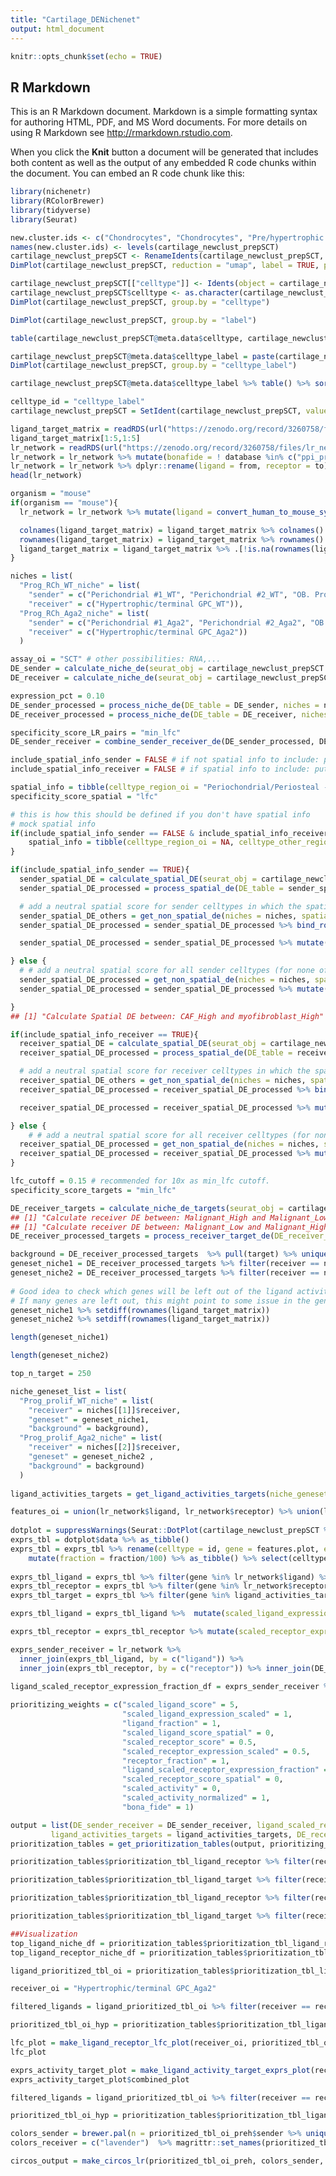 ```yaml
---
title: "Cartilage_DENichenet"
output: html_document
---
```


```r
knitr::opts_chunk$set(echo = TRUE)
```

## R Markdown

This is an R Markdown document. Markdown is a simple formatting syntax for authoring HTML, PDF, and MS Word documents. For more details on using R Markdown see <http://rmarkdown.rstudio.com>.

When you click the **Knit** button a document will be generated that includes both content as well as the output of any embedded R code chunks within the document. You can embed an R code chunk like this:

```r
library(nichenetr)
library(RColorBrewer)
library(tidyverse)
library(Seurat)
```

```r
new.cluster.ids <- c("Chondrocytes", "Chondrocytes", "Pre/hypertrophic GPC", "Articular Cartilage", "Chondrocytes", "Pre/hypertrophic GPC", "Resting Chondrocytes", "Perichondrial/Periosteal - Prrx1/Hes1 Expressing", "Resting Chondrocytes", "Chondrocytes", "Proliferative GPCs", "Perichondrial/Periosteal - Prrx1 Expressing", "Resting Chondrocytes", "Prrx1 Exp. Resting Chondrocytes", "Resting Chondrocytes", "Proliferative GPCs", "Resting Chondrocytes", "Resting Chondrocytes", "Resting Chondrocytes", "Resting Chondrocytes", "Resting Chondrocytes", "Articular Cartilage", "Pre/hypertrophic GPC", "Osteoblast Progenitors", "Pre/Hypertrophic/terminal GPC", "Resting Chondrocytes", "Articular Cartilage", "Resting Chondrocytes", "Periosteal cells", "Resting Chondrocytes", "Periosteal cells", "Perichondrial/Periosteal - Prrx1/Hes1 Expressing", "Pericytes/endothelial", "Progenitor cells")
names(new.cluster.ids) <- levels(cartilage_newclust_prepSCT)
cartilage_newclust_prepSCT <- RenameIdents(cartilage_newclust_prepSCT, new.cluster.ids)
DimPlot(cartilage_newclust_prepSCT, reduction = "umap", label = TRUE, pt.size = 0.5) + NoLegend()
```


```r
cartilage_newclust_prepSCT[["celltype"]] <- Idents(object = cartilage_newclust_prepSCT)
cartilage_newclust_prepSCT$celltype <- as.character(cartilage_newclust_prepSCT$celltype)
DimPlot(cartilage_newclust_prepSCT, group.by = "celltype")
```

```r
DimPlot(cartilage_newclust_prepSCT, group.by = "label")
```

```r
table(cartilage_newclust_prepSCT@meta.data$celltype, cartilage_newclust_prepSCT@meta.data$label)
```

```r
cartilage_newclust_prepSCT@meta.data$celltype_label = paste(cartilage_newclust_prepSCT@meta.data$celltype, cartilage_newclust_prepSCT@meta.data$label,sep = "_")
DimPlot(cartilage_newclust_prepSCT, group.by = "celltype_label")
```

```r
cartilage_newclust_prepSCT@meta.data$celltype_label %>% table() %>% sort(decreasing = TRUE)
```

```r
celltype_id = "celltype_label"
cartilage_newclust_prepSCT = SetIdent(cartilage_newclust_prepSCT, value = cartilage_newclust_prepSCT[[celltype_id]])
```

```r
ligand_target_matrix = readRDS(url("https://zenodo.org/record/3260758/files/ligand_target_matrix.rds"))
ligand_target_matrix[1:5,1:5]
lr_network = readRDS(url("https://zenodo.org/record/3260758/files/lr_network.rds"))
lr_network = lr_network %>% mutate(bonafide = ! database %in% c("ppi_prediction","ppi_prediction_go"))
lr_network = lr_network %>% dplyr::rename(ligand = from, receptor = to) %>% distinct(ligand, receptor, bonafide)
head(lr_network)

organism = "mouse"
if(organism == "mouse"){
  lr_network = lr_network %>% mutate(ligand = convert_human_to_mouse_symbols(ligand), receptor = convert_human_to_mouse_symbols(receptor)) %>% drop_na()

  colnames(ligand_target_matrix) = ligand_target_matrix %>% colnames() %>% convert_human_to_mouse_symbols()
  rownames(ligand_target_matrix) = ligand_target_matrix %>% rownames() %>% convert_human_to_mouse_symbols()
  ligand_target_matrix = ligand_target_matrix %>% .[!is.na(rownames(ligand_target_matrix)), !is.na(colnames(ligand_target_matrix))]
}
```

```r
niches = list(
  "Prog_RCh_WT_niche" = list(
    "sender" = c("Perichondrial #1_WT", "Perichondrial #2_WT", "OB. Progenitors_WT", "Perichondrial Diff._WT", "Prolif. Chondrogenic Precursor_WT"),
    "receiver" = c("Hypertrophic/terminal GPC_WT")),
  "Prog_RCh_Aga2_niche" = list(
    "sender" = c("Perichondrial #1_Aga2", "Perichondrial #2_Aga2", "OB. Progenitors_Aga2", "Perichondrial Diff._Aga2", "Prolif. Chondrogenic Precursor_Aga2"),
    "receiver" = c("Hypertrophic/terminal GPC_Aga2"))
  )
```


```r
assay_oi = "SCT" # other possibilities: RNA,...
DE_sender = calculate_niche_de(seurat_obj = cartilage_newclust_prepSCT %>% subset(features = lr_network$ligand %>% unique()), niches = niches, type = "sender", assay_oi = assay_oi)
DE_receiver = calculate_niche_de(seurat_obj = cartilage_newclust_prepSCT %>% subset(features = lr_network$receptor %>% unique()), niches = niches, type = "receiver", assay_oi = assay_oi)
```

```r
expression_pct = 0.10
DE_sender_processed = process_niche_de(DE_table = DE_sender, niches = niches, expression_pct = expression_pct, type = "sender")
DE_receiver_processed = process_niche_de(DE_table = DE_receiver, niches = niches, expression_pct = expression_pct, type = "receiver")
```

```r
specificity_score_LR_pairs = "min_lfc"
DE_sender_receiver = combine_sender_receiver_de(DE_sender_processed, DE_receiver_processed, lr_network, specificity_score = specificity_score_LR_pairs)
```

```r
include_spatial_info_sender = FALSE # if not spatial info to include: put this to false # user adaptation required on own dataset
include_spatial_info_receiver = FALSE # if spatial info to include: put this to true # user adaptation required on own dataset

spatial_info = tibble(celltype_region_oi = "Periochondrial/Periosteal - Prrx1/Hes1 Expressing_WT", celltype_other_region = "Periochondrial/Periosteal - Prrx1 Expressing_WT", niche =  "Prog_prolif_WT_niche", celltype_type = "sender") # user adaptation required on own dataset
specificity_score_spatial = "lfc"

# this is how this should be defined if you don't have spatial info
# mock spatial info
if(include_spatial_info_sender == FALSE & include_spatial_info_receiver == FALSE){
    spatial_info = tibble(celltype_region_oi = NA, celltype_other_region = NA) %>% mutate(niche =  niches %>% names() %>% head(1), celltype_type = "sender")
} 

if(include_spatial_info_sender == TRUE){
  sender_spatial_DE = calculate_spatial_DE(seurat_obj = cartilage_newclust_prepSCT %>% subset(features = lr_network$ligand %>% unique()), spatial_info = spatial_info %>% filter(celltype_type == "sender"))
  sender_spatial_DE_processed = process_spatial_de(DE_table = sender_spatial_DE, type = "sender", lr_network = lr_network, expression_pct = expression_pct, specificity_score = specificity_score_spatial)

  # add a neutral spatial score for sender celltypes in which the spatial is not known / not of importance
  sender_spatial_DE_others = get_non_spatial_de(niches = niches, spatial_info = spatial_info, type = "sender", lr_network = lr_network)
  sender_spatial_DE_processed = sender_spatial_DE_processed %>% bind_rows(sender_spatial_DE_others)

  sender_spatial_DE_processed = sender_spatial_DE_processed %>% mutate(scaled_ligand_score_spatial = scale_quantile_adapted(ligand_score_spatial))

} else {
  # # add a neutral spatial score for all sender celltypes (for none of them, spatial is relevant in this case)
  sender_spatial_DE_processed = get_non_spatial_de(niches = niches, spatial_info = spatial_info, type = "sender", lr_network = lr_network)
  sender_spatial_DE_processed = sender_spatial_DE_processed %>% mutate(scaled_ligand_score_spatial = scale_quantile_adapted(ligand_score_spatial))  

}
## [1] "Calculate Spatial DE between: CAF_High and myofibroblast_High"

if(include_spatial_info_receiver == TRUE){
  receiver_spatial_DE = calculate_spatial_DE(seurat_obj = cartilage_newclust_prepSCT %>% subset(features = lr_network$receptor %>% unique()), spatial_info = spatial_info %>% filter(celltype_type == "receiver"))
  receiver_spatial_DE_processed = process_spatial_de(DE_table = receiver_spatial_DE, type = "receiver", lr_network = lr_network, expression_pct = expression_pct, specificity_score = specificity_score_spatial)

  # add a neutral spatial score for receiver celltypes in which the spatial is not known / not of importance
  receiver_spatial_DE_others = get_non_spatial_de(niches = niches, spatial_info = spatial_info, type = "receiver", lr_network = lr_network)
  receiver_spatial_DE_processed = receiver_spatial_DE_processed %>% bind_rows(receiver_spatial_DE_others)

  receiver_spatial_DE_processed = receiver_spatial_DE_processed %>% mutate(scaled_receptor_score_spatial = scale_quantile_adapted(receptor_score_spatial))

} else {
    # # add a neutral spatial score for all receiver celltypes (for none of them, spatial is relevant in this case)
  receiver_spatial_DE_processed = get_non_spatial_de(niches = niches, spatial_info = spatial_info, type = "receiver", lr_network = lr_network)
  receiver_spatial_DE_processed = receiver_spatial_DE_processed %>% mutate(scaled_receptor_score_spatial = scale_quantile_adapted(receptor_score_spatial))
}
```


```r
lfc_cutoff = 0.15 # recommended for 10x as min_lfc cutoff. 
specificity_score_targets = "min_lfc"

DE_receiver_targets = calculate_niche_de_targets(seurat_obj = cartilage_newclust_prepSCT, niches = niches, lfc_cutoff = lfc_cutoff, expression_pct = expression_pct, assay_oi = assay_oi) 
## [1] "Calculate receiver DE between: Malignant_High and Malignant_Low"
## [1] "Calculate receiver DE between: Malignant_Low and Malignant_High"
DE_receiver_processed_targets = process_receiver_target_de(DE_receiver_targets = DE_receiver_targets, niches = niches, expression_pct = expression_pct, specificity_score = specificity_score_targets)

background = DE_receiver_processed_targets  %>% pull(target) %>% unique()
geneset_niche1 = DE_receiver_processed_targets %>% filter(receiver == niches[[1]]$receiver & target_score >= lfc_cutoff & target_significant == 1 & target_present == 1) %>% pull(target) %>% unique()
geneset_niche2 = DE_receiver_processed_targets %>% filter(receiver == niches[[2]]$receiver & target_score >= lfc_cutoff & target_significant == 1 & target_present == 1) %>% pull(target) %>% unique()
  
# Good idea to check which genes will be left out of the ligand activity analysis (=when not present in the rownames of the ligand-target matrix).
# If many genes are left out, this might point to some issue in the gene naming (eg gene aliases and old gene symbols, bad human-mouse mapping)
geneset_niche1 %>% setdiff(rownames(ligand_target_matrix))
geneset_niche2 %>% setdiff(rownames(ligand_target_matrix))

length(geneset_niche1)

length(geneset_niche2)
```



```r
top_n_target = 250

niche_geneset_list = list(
  "Prog_prolif_WT_niche" = list(
    "receiver" = niches[[1]]$receiver,
    "geneset" = geneset_niche1,
    "background" = background),
  "Prog_prolif_Aga2_niche" = list(
    "receiver" = niches[[2]]$receiver,
    "geneset" = geneset_niche2 ,
    "background" = background)
  )
  
ligand_activities_targets = get_ligand_activities_targets(niche_geneset_list = niche_geneset_list, ligand_target_matrix = ligand_target_matrix, top_n_target = top_n_target)
```

```r
features_oi = union(lr_network$ligand, lr_network$receptor) %>% union(ligand_activities_targets$target) %>% setdiff(NA)
  
dotplot = suppressWarnings(Seurat::DotPlot(cartilage_newclust_prepSCT %>% subset(idents = niches %>% unlist() %>% unique()), features = features_oi, assay = assay_oi))
exprs_tbl = dotplot$data %>% as_tibble()
exprs_tbl = exprs_tbl %>% rename(celltype = id, gene = features.plot, expression = avg.exp, expression_scaled = avg.exp.scaled, fraction = pct.exp) %>%
    mutate(fraction = fraction/100) %>% as_tibble() %>% select(celltype, gene, expression, expression_scaled, fraction) %>% distinct() %>% arrange(gene) %>% mutate(gene = as.character(gene))
  
exprs_tbl_ligand = exprs_tbl %>% filter(gene %in% lr_network$ligand) %>% rename(sender = celltype, ligand = gene, ligand_expression = expression, ligand_expression_scaled = expression_scaled, ligand_fraction = fraction) 
exprs_tbl_receptor = exprs_tbl %>% filter(gene %in% lr_network$receptor) %>% rename(receiver = celltype, receptor = gene, receptor_expression = expression, receptor_expression_scaled = expression_scaled, receptor_fraction = fraction)
exprs_tbl_target = exprs_tbl %>% filter(gene %in% ligand_activities_targets$target) %>% rename(receiver = celltype, target = gene, target_expression = expression, target_expression_scaled = expression_scaled, target_fraction = fraction)
```

```r
exprs_tbl_ligand = exprs_tbl_ligand %>%  mutate(scaled_ligand_expression_scaled = scale_quantile_adapted(ligand_expression_scaled)) %>% mutate(ligand_fraction_adapted = ligand_fraction) %>% mutate_cond(ligand_fraction >= expression_pct, ligand_fraction_adapted = expression_pct)  %>% mutate(scaled_ligand_fraction_adapted = scale_quantile_adapted(ligand_fraction_adapted))

exprs_tbl_receptor = exprs_tbl_receptor %>% mutate(scaled_receptor_expression_scaled = scale_quantile_adapted(receptor_expression_scaled))  %>% mutate(receptor_fraction_adapted = receptor_fraction) %>% mutate_cond(receptor_fraction >= expression_pct, receptor_fraction_adapted = expression_pct)  %>% mutate(scaled_receptor_fraction_adapted = scale_quantile_adapted(receptor_fraction_adapted))
```


```r
exprs_sender_receiver = lr_network %>% 
  inner_join(exprs_tbl_ligand, by = c("ligand")) %>% 
  inner_join(exprs_tbl_receptor, by = c("receptor")) %>% inner_join(DE_sender_receiver %>% distinct(niche, sender, receiver))
  
ligand_scaled_receptor_expression_fraction_df = exprs_sender_receiver %>% group_by(ligand, receiver) %>% mutate(rank_receptor_expression = dense_rank(receptor_expression), rank_receptor_fraction  = dense_rank(receptor_fraction)) %>% mutate(ligand_scaled_receptor_expression_fraction = 0.5*( (rank_receptor_fraction / max(rank_receptor_fraction)) + ((rank_receptor_expression / max(rank_receptor_expression))) ) )  %>% distinct(ligand, receptor, receiver, ligand_scaled_receptor_expression_fraction, bonafide) %>% distinct() %>% ungroup() 
```

```r
prioritizing_weights = c("scaled_ligand_score" = 5,
                         "scaled_ligand_expression_scaled" = 1,
                         "ligand_fraction" = 1,
                         "scaled_ligand_score_spatial" = 0, 
                         "scaled_receptor_score" = 0.5,
                         "scaled_receptor_expression_scaled" = 0.5,
                         "receptor_fraction" = 1, 
                         "ligand_scaled_receptor_expression_fraction" = 1,
                         "scaled_receptor_score_spatial" = 0,
                         "scaled_activity" = 0,
                         "scaled_activity_normalized" = 1,
                         "bona_fide" = 1)

output = list(DE_sender_receiver = DE_sender_receiver, ligand_scaled_receptor_expression_fraction_df = ligand_scaled_receptor_expression_fraction_df, sender_spatial_DE_processed = sender_spatial_DE_processed, receiver_spatial_DE_processed = receiver_spatial_DE_processed,
         ligand_activities_targets = ligand_activities_targets, DE_receiver_processed_targets = DE_receiver_processed_targets, exprs_tbl_ligand = exprs_tbl_ligand,  exprs_tbl_receptor = exprs_tbl_receptor, exprs_tbl_target = exprs_tbl_target)
prioritization_tables = get_prioritization_tables(output, prioritizing_weights)

prioritization_tables$prioritization_tbl_ligand_receptor %>% filter(receiver == niches[[1]]$receiver) %>% head(10)

prioritization_tables$prioritization_tbl_ligand_target %>% filter(receiver == niches[[1]]$receiver) %>% head(10)

prioritization_tables$prioritization_tbl_ligand_receptor %>% filter(receiver == niches[[2]]$receiver) %>% head(10)

prioritization_tables$prioritization_tbl_ligand_target %>% filter(receiver == niches[[2]]$receiver) %>% head(10)
```

```r
##Visualization
top_ligand_niche_df = prioritization_tables$prioritization_tbl_ligand_receptor %>% select(niche, sender, receiver, ligand, receptor, prioritization_score) %>% group_by(ligand) %>% top_n(1, prioritization_score) %>% ungroup() %>% select(ligand, receptor, niche) %>% rename(top_niche = niche)
top_ligand_receptor_niche_df = prioritization_tables$prioritization_tbl_ligand_receptor %>% select(niche, sender, receiver, ligand, receptor, prioritization_score) %>% group_by(ligand, receptor) %>% top_n(1, prioritization_score) %>% ungroup() %>% select(ligand, receptor, niche) %>% rename(top_niche = niche)

ligand_prioritized_tbl_oi = prioritization_tables$prioritization_tbl_ligand_receptor %>% select(niche, sender, receiver, ligand, prioritization_score) %>% group_by(ligand, niche) %>% top_n(1, prioritization_score) %>% ungroup() %>% distinct() %>% inner_join(top_ligand_niche_df) %>% filter(niche == top_niche) %>% group_by(niche) %>% top_n(25, prioritization_score) %>% ungroup() # get the top50 ligands per niche
```

```r
receiver_oi = "Hypertrophic/terminal GPC_Aga2" 

filtered_ligands = ligand_prioritized_tbl_oi %>% filter(receiver == receiver_oi) %>% pull(ligand) %>% unique()

prioritized_tbl_oi_hyp = prioritization_tables$prioritization_tbl_ligand_receptor %>% filter(ligand %in% filtered_ligands) %>% select(niche, sender, receiver, ligand,  receptor, ligand_receptor, prioritization_score) %>% distinct() %>% inner_join(top_ligand_receptor_niche_df) %>% group_by(ligand) %>% filter(receiver == receiver_oi) %>% top_n(2, prioritization_score) %>% ungroup() 
```

```r
lfc_plot = make_ligand_receptor_lfc_plot(receiver_oi, prioritized_tbl_oi, prioritization_tables$prioritization_tbl_ligand_receptor, plot_legend = FALSE, heights = NULL, widths = NULL)
lfc_plot
```

```r
exprs_activity_target_plot = make_ligand_activity_target_exprs_plot(receiver_oi, prioritized_tbl_oi,  prioritization_tables$prioritization_tbl_ligand_receptor,  prioritization_tables$prioritization_tbl_ligand_target, output$exprs_tbl_ligand,  output$exprs_tbl_target, lfc_cutoff, ligand_target_matrix, plot_legend = TRUE, heights = NULL, widths = NULL)
exprs_activity_target_plot$combined_plot
```

```r
filtered_ligands = ligand_prioritized_tbl_oi %>% filter(receiver == receiver_oi) %>% top_n(15, prioritization_score) %>% pull(ligand) %>% unique()

prioritized_tbl_oi_hyp = prioritization_tables$prioritization_tbl_ligand_receptor %>% filter(ligand %in% filtered_ligands) %>% select(niche, sender, receiver, ligand,  receptor, ligand_receptor, prioritization_score) %>% distinct() %>% inner_join(top_ligand_receptor_niche_df) %>% group_by(ligand) %>% filter(receiver == receiver_oi) %>% top_n(2, prioritization_score) %>% ungroup() 

colors_sender = brewer.pal(n = prioritized_tbl_oi_preh$sender %>% unique() %>% sort() %>% length(), name = 'Spectral') %>% magrittr::set_names(prioritized_tbl_oi_preh$sender %>% unique() %>% sort())
colors_receiver = c("lavender")  %>% magrittr::set_names(prioritized_tbl_oi_preh$receiver %>% unique() %>% sort())

circos_output = make_circos_lr(prioritized_tbl_oi_preh, colors_sender, colors_receiver)
```

